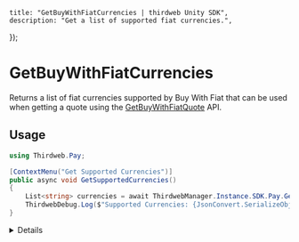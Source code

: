 
	title: "GetBuyWithFiatCurrencies | thirdweb Unity SDK",
	description: "Get a list of supported fiat currencies.",
});

# GetBuyWithFiatCurrencies

Returns a list of fiat currencies supported by Buy With Fiat that can be used when getting a quote using the [GetBuyWithFiatQuote](/unity/pay/getbuywithfiatquote) API.

## Usage

```csharp
using Thirdweb.Pay;

[ContextMenu("Get Supported Currencies")]
public async void GetSupportedCurrencies()
{
	List<string> currencies = await ThirdwebManager.Instance.SDK.Pay.GetBuyWithFiatCurrencies();
	ThirdwebDebug.Log($"Supported Currencies: {JsonConvert.SerializeObject(currencies, Formatting.Indented)}");
}
```

<Details summary="Configuration">

### Return Value

`List<string>`: A list of supported fiat currencies.

</Details>

